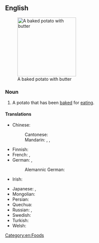 ==English==
{{wikipedia}}
[[Image:BakedPotatoWithButter.jpg|right|thumb|190px|A baked potato with butter]]

===Noun===
{{en-noun|es}}

# A potato that has been [[bake]]d for [[eat]]ing.
#: {{syn|en|jacket potato|potato in its jacket}}

====Translations====
{{trans-top|potato that has been baked}}
* Chinese:
*: Cantonese: {{t|yue|焗薯仔|tr=guk6 syu4 zai2}}
*: Mandarin: {{t|cmn|烤土豆|tr=kǎotǔdòu}} {{qualifier|mainland China}}, {{t|cmn|烤馬鈴薯}}, {{t|cmn|烤马铃薯|tr=kǎomǎlíngshǔ}}
* Finnish: {{t+|fi|uuniperuna}}
* French: {{t|fr|pomme de terre au four|f}}, {{t+|fr|pomme de terre en robe des champs|f}}
* German: {{t|de|Backkartoffel|f}}, {{t|de|gebackene Kartoffel|f}}
*: Alemannic German: {{t|gsw|Gschwellti|?}}
* Irish: {{t|ga|práta bácáilte|m}}
{{trans-mid}}
* Japanese: {{t|ja|ベイクドポテト|tr=beikudopoteto}}, {{t|ja|ジャケットポテト|tr=jakettopoteto}}
* Mongolian: {{t|mn|жигнэсэн төмс}}
* Persian: {{t|fa|سیب‌زمینی تنوری|tr=sib-zamini-e tanuri}}
* Quechua: {{t+|qu|watya}}
* Russian: {{t|ru|печёный карто́фель|m}}, {{t|ru|печёная карто́шка|f}} {{qualifier|colloquial}}
* Swedish: {{t|sv|bakad potatis|c}}
* Turkish: {{t+|tr|kumpir}}
* Welsh: {{t|cy|taten bob|f}}
{{trans-bottom}}

[[Category:en:Foods]]